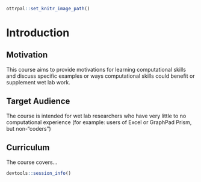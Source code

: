 
```r
ottrpal::set_knitr_image_path()
```

# Introduction


## Motivation

This course aims to provide motivations for learning computational skills and discuss specific examples or ways computational skills could benefit or supplement wet lab work.

## Target Audience  

The course is intended for wet lab researchers who have very little to no computational experience (for example: users of Excel or GraphPad Prism, but non-"coders")

## Curriculum  

The course covers...


```r
devtools::session_info()
```
